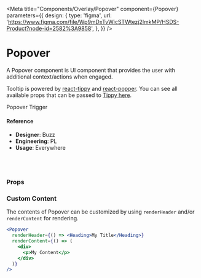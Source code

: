 
<Meta
  title="Components/Overlay/Popover"
  component={Popover}
  parameters={{
    design: {
      type: 'figma',
      url:
        'https://www.figma.com/file/Wp9mDxTvWicSTWtezj2ImkMP/HSDS-Product?node-id=2582%3A9858',
    },
  }}
/>

# Popover

A Popover component is UI component that provides the user with additional context/actions when engaged.

Tooltip is powered by [react-tippy](https://github.com/atomiks/tippyjs-react) and [react-popper](https://github.com/popperjs/react-popper). You can see all available props that can be passed to [Tippy here](https://atomiks.github.io/tippyjs/v6/all-props).

<Canvas>
  <Story name="default">
    <div style={{ padding: '20%', textAlign: 'center' }}>
      <Popover
        animationDelay={number('animationDelay', 100)}
        animationDuration={number('animationDuration', 100)}
        closeOnEscPress={boolean('closeOnEscPress', true)}
        closeOnContentClick={boolean('closeOnContentClick', false)}
        onOpen={action('onOpen')}
        onClose={action('onClose')}
        isOpen={boolean('isOpen', true)}
        triggerOn={select(
          'triggerOn',
          {
            click: 'click',
            hover: 'mouseenter',
          },
          'click'
        )}
        placement={select(
          'placement',
          {
            auto: 'auto',
            top: 'top',
            'top-start': 'top-start',
            'top-end': 'top-end',
            right: 'right',
            bottom: 'bottom',
            left: 'left',
          },
          'top'
        )}
        header={text('header', '')}
        content={text('content', 'Hello')}
        minWidth={number('minWidth', '')}
        maxWidth={number('maxWidth', '')}
      >
        <div tabIndex="0">Popover Trigger</div>
      </Popover>
    </div>
  </Story>
</Canvas>

#### Reference

- **Designer**: Buzz
- **Engineering**: PL
- **Usage**: Everywhere

<br />
<br />

### Props

<ArgsTable of={Popover} />

### Custom Content

The contents of Popover can be customized by using `renderHeader` and/or `renderContent` for rendering.

```jsx
<Popover
  renderHeader={() => <Heading>My Title</Heading>}
  renderContent={() => (
    <div>
      <p>My Content</p>
    </div>
  )}
/>
```

